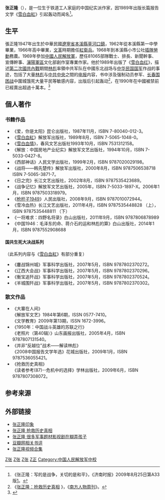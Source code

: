 {{Infobox person
| name         = 张正隆
| image        = <!-- Use only free-licenced images which meet WP:NFCC -->Replace this image male.svg
| imagesize    = 
| caption      = 
| pseudonym    = 
| birthname    = 
| birthdate    = 1947年
| birthplace   = {{ROC}}<BR>[[辽宁省|辽宁省]][[本溪县|本溪县]]草河口鎮
| deathdate    = 
| deathplace   = 
| residence    = 大连64军家属区
| occupation   = [[作家|作家]]
| title        = 
* 中国共产党员
* [[沈阳军区|沈阳军区]]政治部创作室创作员
* [[中國人民解放軍|中國人民解放軍]][[中校|中校]]、[[作家|作家]]
* 中国报告文学学会理事
* [[中国作家协会|中国作家协会]]会员
| nationality  = {{PRC}}
| years_active  =  1972年至今
| genre        = [[报告文学|报告文学]]
| subject      = [[军事|军事]]
| movement     = 
| notableworks = 《[[雪白血红|雪白血红]]》
| spouse       = 
| partner      = 
| children     = 
| relatives    = 
| influences   = 
| influenced   = 
| awards       = 
以《[[血情|血情]]》獲得<BR>第三届人民解放军文艺奖<BR>中国报告文学会“505杯”奖<ref name="jns" />
| signature    = 
| website      = 
|educate = 
* 本溪县第一中学毕业（1962年）
* 高中毕业（1966年）
| past         =
* 赴本溪县小市公社[[插队|插队]]务农（1968年）
* [[文革|文革]]时期擔任红卫兵，没整老师结果被人整
* 应征入伍中國人民解放軍（1969年）<BR>历任81065部队战士、排长、新闻干事、宣传干事、沈阳军区文化部创作室专业作家
* [[文革|文革]]后清查“三种人”，继续被整
}}

'''张正隆'''（{{bd|1947年||||catIdx=Z张}}），是一位生于铁道工人家庭的中国纪实派作家，因1989年出版长篇报告文学《[[雪白血紅|雪白血紅]]》引起轰动而闻名<ref name="jns">《张正隆：写的是战争，关切的是和平》，《济南时报》2009年8月25日第A33版[http://jnsb.e23.cn/html/jnsb/20090825/jnsb8630068.html]{{dead link|date=2018年2月 |bot=InternetArchiveBot |fix-attempted=yes }}。</ref>。

==生平==
張正隆1947年出生於中華民國[[遼寧省|遼寧省]][[本溪縣|本溪縣]][[草河口鎮|草河口鎮]]，1962年從本溪縣第一中學畢業，1966年高中畢業，[[文革|文革]]時期擔任[[紅衛兵|紅衛兵]]。1968年到本溪縣小市公社[[插隊勞動|插隊勞動]]務農。1969年參加[[中國人民解放軍|中國人民解放軍]]，歷任81065部隊戰士、排長、新聞幹事、宣傳幹事、[[瀋陽軍區|瀋陽軍區]]文化部創作室專業作家。他於1989年出版了《[[雪白血红|雪白血红]]》，描述[[第二次國共內戰|第二次國共內戰]]期間[[林彪|林彪]]率領中共军队在中國东北战场与[[中华民国国军|中华民国国军]]作战的事迹，包括了大量[[林彪|林彪]]与[[中共中央|中共中央]]之間的[[电报|电报]]内容，书中涉及强制动员参军、[[长春围困战|长春围困战]]中圍城饿死大量平民等敏感内容，出版后引起轰动<ref>《[http://www.infzm.com/content/23143 张正隆：抢救历史真相] {{webarchive|url=https://archive.is/20130104063921/http://www.infzm.com/content/23143 |date=2013-01-04 }}》，《[[南方人物周刊|南方人物周刊]]》。</ref>，在1990年在中國被禁前已經賣出超過十萬本。<ref>{{Cite news | url=http://community.seattletimes.nwsource.com/archive/?date=19901122&slug=1105487 | title=''Red Army Starved 150,000 Chinese Civilians, Books Says'' | author=John Pomfret | publisher=Seattle Times | accessdate=2017-01-11 | archive-date=2009-10-02 | archive-url=https://www.webcitation.org/5kEN5bTlE?url=http://community.seattletimes.nwsource.com/archive/?date=19901122&slug=1105487 | dead-url=no }}</ref>

== 個人著作 ==

=== 书籍作品 ===
* 《爱，你是太阳》昆仑出版社，1987年11月，ISBN 7-80040-012-3。
* 《[[雪白血紅|雪白血紅]]》解放军出版社，1989年8月，ISBN 7-5065-1048-0。
* 《[[雪白血情|雪白血情]]》，春风文艺出版社1993年10月，ISBN 7531312158。
* 《解放：中国房地产业纪实》解放军文艺出版社，1994年10月，ISBN 7-5033-0427-8。
* 《西部神话》人民文学出版社，1999年2月，ISBN 9787020029198。
* 《战将——韩先楚传》解放军出版社，2000年8月，ISBN 9787506538718 ISBN 7-5065-3871-7。
* 《日之完》长江文艺出版社，2002年8月，ISBN 9787535423689。
* 《战争记忆》解放军文艺出版社，2005年，ISBN 7-5033-1897-X。2006年1月，ISBN 9787503318979。
* 《[[枪杆子1949|枪杆子1949]]》人民出版社，2008年9月，ISBN 9787010072944。
* 《雪冷血热》长江文艺出版社，2011年4月，ISBN 9787535448828 （上），ISBN 9787535448811 （下）
* 《一将难求：四野名将录》白山出版社，2011年9月，ISBN 9787806878989
* 《中国1946：毛泽东的命、蒋介石的运和林彪的算》白山出版社，2014年1月，ISBN 9787552908688

==== 国共生死大决战系列 ====
（此系列内容与《[[雪白血紅|雪白血紅]]》有部分重复）
* 《鏖战锦州城》军事科学出版社，2007年5月，ISBN 9787802370272。
* 《辽西大会战》军事科学出版社，2007年5月，ISBN 9787802370296。
* 《衡宝追歼战》军事科学出版社，2007年5月，ISBN 9787802370524。
* 《羊城围歼战》军事科学出版社，2007年5月，ISBN 9787802370302。

=== 散文作品 ===
* 《大寨在人间》<BR>《解放军文艺》1984年第6期，ISSN 0577-7410。<BR>《文学教育》2009年第13期，ISSN 1672-3996。
* 《1950年：中国战斗英雄的苏联之行》<BR>《老照片（第40辑）》山东画报出版社，2005年4月，ISBN 9787807131540。
* 《并非“反越位”战术——解读林彪》<BR>《2008中国报告文学年选》花城出版社，2009年1月，ISBN 9787536055421。
* 《抢救历史真相》<BR>《读者参考(87)--危机中的选择》学林出版社，2009年6月，ISBN 9787807308072。

== 参考来源 ==
{{reflist|2}}

== 外部链接 ==
* [http://blog.sina.com.cn/s/blog_556ebda60100f4gy.html 张正隆印象] {{Wayback|url=http://blog.sina.com.cn/s/blog_556ebda60100f4gy.html |date=20190502140644 }}
* [https://archive.is/20130104063921/http://www.infzm.com/content/23143 张正隆 抢救历史真相]
* [https://web.archive.org/web/20120110100237/http://bjyouth.ynet.com/article.jsp?oid=43993599 张正隆 很多军事题材影视剧在糊弄孩子]
* [http://www.douban.com/group/zhangzhenglong/collection 豆瓣网相关书评]{{dead link|date=2018年2月 |bot=InternetArchiveBot |fix-attempted=yes }}
* [https://web.archive.org/web/20120720063925/http://sinai.blog.163.com/blog/static/1207114882010101421659512/ 张正隆视频合集]

{{Normdaten}}
{{DEFAULTSORT:ZhangZhenglong}}

[[Category:本溪人|Z张]]
[[Category:中国作家|Z张]]
[[Category:报告文学作家|Z张]]
[[Category:张姓|Z正]]
[[Category:中国人民解放军中校|Category:中国人民解放军中校]]